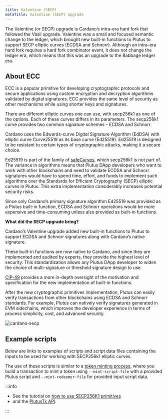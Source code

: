 ```yaml
---
title: Valentine (SECP) 
metaTitle: Valentine (SECP) upgrade
---
```


The Valentine (or SECP) upgrade is Cardano’s intra-era hard fork that followed the Vasil upgrade. Valentine was a small and focused semantic change to the ledger, which brought new built-in functions to Plutus to support SECP elliptic curves (ECDSA and Schnorr). Although an intra-era hard fork requires a hard fork combinator event, it does not change the ledger era, which means that this was an upgrade to the Babbage ledger era.

## About ECC

ECC is a popular primitive for developing cryptographic protocols and secure applications using custom encryption and decryption algorithms validated by digital signatures. ECC provides the same level of security as other mechanisms while using shorter keys and signatures.

There are different elliptic curves one can use, with secp256k1 as one of the options. Each of these curves differs in its parameters. The secp256k1 curve provides two common signature schemes – ECDSA and Schnorr.

Cardano uses the Edwards-curve Digital Signature Algorithm (EdDSA) with elliptic curve Curve25519 as its base curve (Ed25519). Ed25519 is designed to be resistant to certain types of cryptographic attacks, making it a secure choice.

Ed25519 is part of the family of [safeCurves](https://safecurves.cr.yp.to/), which secp256k1 is not part of. The variance in algorithms means that Plutus DApp developers who want to work with other blockchains and need to validate ECDSA and Schnorr signatures would have to spend time, effort, and funds to implement such algorithms over the Standards for Efficient Cryptography (SECP) elliptic curves in Plutus. This extra implementation considerably increases potential security risks.

Since only Cardano’s primary signature algorithm Ed25519 was provided as a Plutus built-in function, ECDSA and Schnorr operations would be more expensive and time-consuming unless also provided as built-in functions.

**What did the SECP upgrade bring?**

Cardano’s Valentine upgrade added new built-in functions to Plutus to support ECDSA and Schnorr signatures along with Cardano’s native signature.

These built-in functions are now native to Cardano, and since they are implemented and audited by experts, they provide the highest level of security. This standardization allows any Plutus DApp developer to widen the choice of multi-signature or threshold signature design to use.

[CIP-49](https://github.com/mlabs-haskell/CIPs/blob/c5bdd66fe49c19c341499f86cebaa2eef9e90b74/CIP-0049/README.md) provides a more in-depth oversight of the motivation and specification for the new implementation of built-in functions.

After the new cryptographic primitives implementation, Plutus can easily verify transactions from other blockchains using ECDSA and Schnorr standards. For example, Plutus can natively verify signatures generated in EVM sidechains, which improves the developer experience in terms of process simplicity, cost, and advanced security.

![cardano-secp](https://ucarecdn.com/7c41014d-2a03-493e-83f1-054c6e3ac78f/)

## Example scripts

Below are links to examples of scripts and script data files containing the inputs to be used for working with SECP256k1 elliptic curves.

The use of these scripts is similar to a [token minting process](https://github.com/input-output-hk/cardano-node-wiki/blob/main/docs/reference/plutus/plutus-minting-script-example.md), where you build a transaction to mint a token using `--mint-script-file` with a provided Plutus script and `--mint-redeemer-file` for provided input script data.

:::info

-   See the tutorial on [how to use SECP256K1 primitives](https://github.com/input-output-hk/Vasil-testnet/blob/main/secp-primitives-cip.md)
-   and the [PlutusTx API](https://github.com/input-output-hk/plutus/blob/node/1.35.4/plutus-tx/src/PlutusTx/Builtins.hs#L169-L202).

:::


